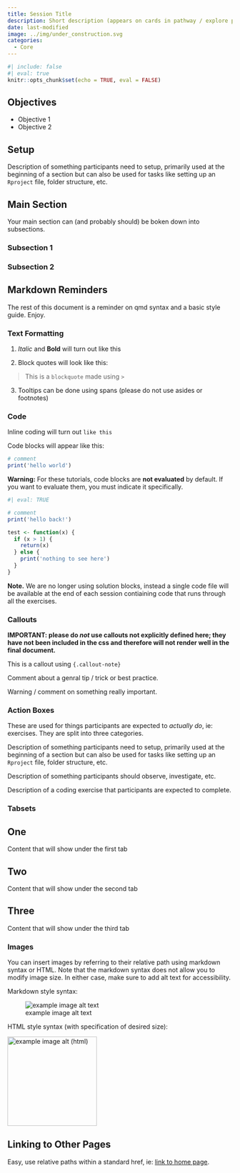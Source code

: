 ```yaml
---
title: Session Title
description: Short description (appears on cards in pathway / explore pages)
date: last-modified
image: ../img/under_construction.svg
categories:
  - Core
---
```


```r
#| include: false
#| eval: true
knitr::opts_chunk$set(echo = TRUE, eval = FALSE)
```


Objectives
----------------------------------------------------------------------------------------------------
- Objective 1
- Objective 2


Setup
----------------------------------------------------------------------------------------------------
::: {.setup}
Description of something participants need to setup, primarily used at the beginning of a section but can also be used for tasks like setting up an `Rproject` file, folder structure, etc.
:::


Main Section
----------------------------------------------------------------------------------------------------
Your main section can (and probably should) be boken down into subsections.


### Subsection 1
### Subsection 2

Markdown Reminders
----------------------------------------------------------------------------------------------------
The rest of this document is a reminder on qmd syntax and a basic style guide. Enjoy.

### Text Formatting

1. *Italic* and **Bold** will turn out like this

2. Block quotes will look like this:

> This is a `blockquote` made using `>` 

3. [Tooltips]{.hovertip bs-toggle='tooltip' bs-title='Example tooltip'} can be done using spans (please do not use asides or footnotes) 


### Code
Inline coding will turn out `like this`

Code blocks will appear like this:
```r
# comment
print('hello world')
```

**Warning:** For these tutorials, code blocks are **not evaluated** by default. If you want to evaluate them, you must indicate it specifically.
```r
#| eval: TRUE

# comment
print('hello back!')

test <- function(x) {
  if (x > 1) {
    return(x)
  } else {
    print('nothing to see here')
  }
}
```

**Note.** We are no longer using solution blocks, instead a single code file will be available at the end of each session contiaining code that runs through all the exercises. 


### Callouts
**IMPORTANT: please do _not_ use callouts not explicitly defined here; they have not been included in the css and therefore will not render well in the final document.** 


::: {.callout-note}
This is a callout using `{.callout-note}`
:::

::: {.callout-tip}
Comment about a genral tip / trick or best practice.
:::

::: {.callout-important}
Warning / comment on something really important.
:::


### Action Boxes
These are used for things participants are expected to *actually do*, ie: exercises. They are split into three categories.

::: {.setup}
Description of something participants need to setup, primarily used at the beginning of a section but can also be used for tasks like setting up an `Rproject` file, folder structure, etc.
:::

::: {.look}
Description of something participants should observe, investigate, etc.
:::


::: {.write}
Description of a coding exercise that participants are expected to complete.
:::



### Tabsets
::: {.panel-tabset .nav-pills}

## One
Content that will show under the first tab

## Two
Content that will show under the second tab

## Three
Content that will show under the third tab
:::


### Images
You can insert images by referring to their relative path using markdown syntax or HTML. Note that the markdown syntax does not allow you to modify image size. In either case, make sure to add alt text for accessibility.

Markdown style syntax:

![example image alt text](../img/under_construction.svg)

HTML style syntax (with specification of desired size):

<img src='../img/under_construction.svg' alt='example image alt (html)' width='200'/>


## Linking to Other Pages
Easy, use relative paths within a standard href, ie: [link to home page](../index.html).

